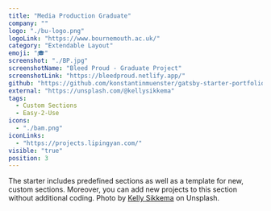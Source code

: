 ```yaml
---
title: "Media Production Graduate"
company: ""
logo: "./bu-logo.png"
logoLink: "https://www.bournemouth.ac.uk/"
category: "Extendable Layout"
emoji: "🎓"
screenshot: "./BP.jpg"
screenshotName: "Bleed Proud - Graduate Project"
screenshotLink: "https://bleedproud.netlify.app/"
github: "https://github.com/konstantinmuenster/gatsby-starter-portfolio-minimal"
external: "https://unsplash.com/@kellysikkema"
tags:
  - Custom Sections
  - Easy-2-Use
icons:
  - "./bam.png"
iconLinks:
  - "https://projects.lipingyan.com/"
visible: "true"
position: 3
---
```


The starter includes predefined sections as well as a template for new, custom sections. Moreover, you can add new projects to this section without additional coding. Photo by <a href="https://unsplash.com/@kellysikkema?utm_source=unsplash&utm_medium=referral&utm_content=creditCopyText" target="_blank" rel="nofollow noopener noreferrer" aria-label="External Link">Kelly Sikkema</a> on Unsplash.